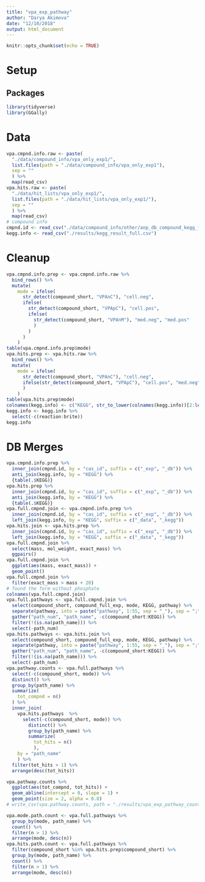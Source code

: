 ```yaml
---
title: "vpa_exp_pathway"
author: "Darya Akimova"
date: "12/10/2018"
output: html_document
---
```


```r
knitr::opts_chunk$set(echo = TRUE)
```


# Setup

## Packages

```r
library(tidyverse)
library(GGally)
```


# Data

```r
vpa.cmpnd.info.raw <- paste(
  "./data/compound_info/vpa_only_exp1/", 
  list.files(path = "./data/compound_info/vpa_only_exp1"), 
  sep = ""
  ) %>% 
  map(read_csv)
vpa.hits.raw <- paste(
  "./data/hit_lists/vpa_only_exp1/", 
  list.files(path = "./data/hit_lists/vpa_only_exp1/"), 
  sep = ""
  ) %>% 
  map(read_csv)
# compound info
cmpnd.id <- read_csv("./data/compound_info/other/anp_db_compound_kegg_fixed.csv")
kegg.info <- read_csv("./results/kegg_result_full.csv")
```


# Cleanup

```r
vpa.cmpnd.info.prep <- vpa.cmpnd.info.raw %>% 
  bind_rows() %>% 
  mutate(
    mode = ifelse(
      str_detect(compound_short, "VPAnC"), "cell.neg", 
      ifelse(
        str_detect(compound_short, "VPApC"), "cell.pos", 
        ifelse(
          str_detect(compound_short, "VPAnM"), "med.neg", "med.pos"
          )
        )
      )
    ) 
table(vpa.cmpnd.info.prep$mode)
vpa.hits.prep <- vpa.hits.raw %>% 
  bind_rows() %>%
  mutate(
    mode = ifelse(
      str_detect(compound_short, "VPAnC"), "cell.neg", 
      ifelse(str_detect(compound_short, "VPApC"), "cell.pos", "med.neg")
      )
    )
table(vpa.hits.prep$mode)
colnames(kegg.info) <- c("KEGG", str_to_lower(colnames(kegg.info))[2:length(colnames(kegg.info))])
kegg.info <- kegg.info %>% 
  select(-c(reaction:brite))
kegg.info
```


# DB Merges

```r
vpa.cmpnd.info.prep %>% 
  inner_join(cmpnd.id, by = "cas_id", suffix = c("_exp", "_db")) %>% 
  anti_join(kegg.info, by = "KEGG") %>% 
  {table(.$KEGG)}
vpa.hits.prep %>% 
  inner_join(cmpnd.id, by = "cas_id", suffix = c("_exp", "_db")) %>% 
  anti_join(kegg.info, by = "KEGG") %>% 
  {table(.$KEGG)}
vpa.full.cmpnd.join <- vpa.cmpnd.info.prep %>% 
  inner_join(cmpnd.id, by = "cas_id", suffix = c("_exp", "_db")) %>% 
  left_join(kegg.info, by = "KEGG", suffix = c("_data", "_kegg"))
vpa.hits.join <- vpa.hits.prep %>% 
  inner_join(cmpnd.id, by = "cas_id", suffix = c("_exp", "_db")) %>% 
  left_join(kegg.info, by = "KEGG", suffix = c("_data", "_kegg"))
vpa.full.cmpnd.join %>% 
  select(mass, mol_weight, exact_mass) %>% 
  ggpairs()
vpa.full.cmpnd.join %>% 
  ggplot(aes(mass, exact_mass)) +
  geom_point()
vpa.full.cmpnd.join %>% 
  filter(exact_mass > mass + 20)
# found the form without phosphate
colnames(vpa.full.cmpnd.join)
vpa.full.pathways <- vpa.full.cmpnd.join %>% 
  select(compound_short, compound_full_exp, mode, KEGG, pathway) %>% 
  separate(pathway, into = paste("pathway", 1:55, sep = "_"), sep = ";") %>% 
  gather("path_num", "path_name", -c(compound_short:KEGG)) %>% 
  filter(!(is.na(path_name))) %>% 
  select(-path_num)
vpa.hits.pathways <- vpa.hits.join %>% 
  select(compound_short, compound_full_exp, mode, KEGG, pathway) %>% 
  separate(pathway, into = paste("pathway", 1:55, sep = "_"), sep = ";") %>% 
  gather("path_num", "path_name", -c(compound_short:KEGG)) %>% 
  filter(!(is.na(path_name))) %>% 
  select(-path_num)
vpa.pathway.counts <- vpa.full.pathways %>% 
  select(-c(compound_short, mode)) %>% 
  distinct() %>% 
  group_by(path_name) %>% 
  summarize(
    tot_compnd = n()
  ) %>% 
  inner_join(
    vpa.hits.pathways  %>% 
      select(-c(compound_short, mode)) %>% 
        distinct() %>% 
        group_by(path_name) %>% 
        summarize(
          tot_hits = n()
          ), 
    by = "path_name"
    ) %>% 
  filter(tot_hits > 1) %>% 
  arrange(desc(tot_hits))

vpa.pathway.counts %>% 
  ggplot(aes(tot_compnd, tot_hits)) +
  geom_abline(intercept = 0, slope = 1) +
  geom_point(size = 2, alpha = 0.8)
# write_csv(vpa.pathway.counts, path = "./results/vpa_exp_pathway_count.csv")

vpa.mode.path.count <- vpa.full.pathways %>% 
  group_by(mode, path_name) %>% 
  count() %>% 
  filter(n > 1) %>% 
  arrange(mode, desc(n))
vpa.hits.path.count <- vpa.full.pathways %>% 
  filter(compound_short %in% vpa.hits.prep$compound_short) %>% 
  group_by(mode, path_name) %>% 
  count() %>% 
  filter(n > 1) %>%  
  arrange(mode, desc(n))
```

